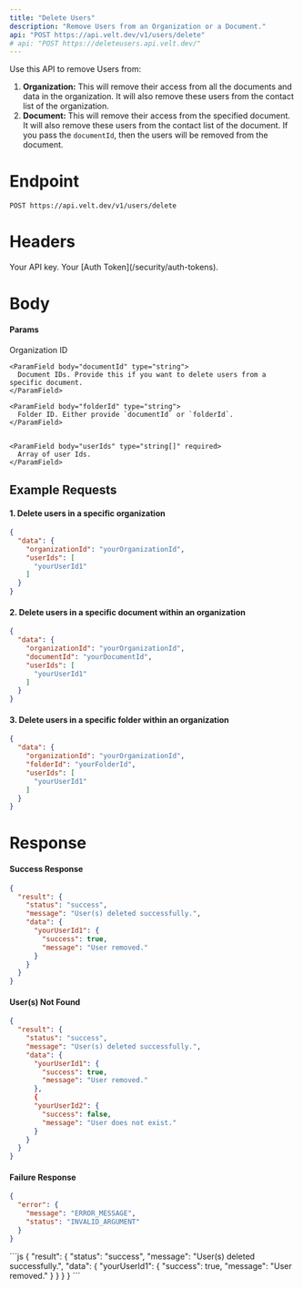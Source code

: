 ```yaml
---
title: "Delete Users"
description: "Remove Users from an Organization or a Document."
api: "POST https://api.velt.dev/v1/users/delete"
# api: "POST https://deleteusers.api.velt.dev/"
---
```


Use this API to remove Users from:
1. **Organization:** This will remove their access from all the documents and data in the organization. It will also remove these users from the contact list of the organization.
2. **Document:** This will remove their access from the specified document. It will also remove these users from the contact list of the document. If you pass the `documentId`, then the users will be removed from the document.

# Endpoint
`POST https://api.velt.dev/v1/users/delete`



# Headers
<ParamField header="x-velt-api-key" type="string" required>
  Your API key.
</ParamField>

<ParamField header="x-velt-auth-token" type="string" required>
  Your [Auth Token](/security/auth-tokens).
</ParamField>



# Body

#### Params

<ParamField body="data" type="object" required>
  <Expandable title="properties">
    <ParamField body="organizationId" type="string" required>
      Organization ID
    </ParamField>

    <ParamField body="documentId" type="string">
      Document IDs. Provide this if you want to delete users from a specific document.
    </ParamField>

    <ParamField body="folderId" type="string">
      Folder ID. Either provide `documentId` or `folderId`.
    </ParamField>


    <ParamField body="userIds" type="string[]" required>
      Array of user Ids.
    </ParamField>
  </Expandable>
</ParamField>


## **Example Requests**

#### 1. Delete users in a specific organization

```JSON
{
  "data": {
    "organizationId": "yourOrganizationId",
    "userIds": [
      "yourUserId1"
    ]
  }
}
```

#### 2. Delete users in a specific document within an organization

```JSON
{
  "data": {
    "organizationId": "yourOrganizationId",
    "documentId": "yourDocumentId",
    "userIds": [
      "yourUserId1"
    ]
  }
}
```

#### 3. Delete users in a specific folder within an organization

```JSON
{
  "data": {
    "organizationId": "yourOrganizationId",
    "folderId": "yourFolderId",
    "userIds": [
      "yourUserId1"
    ]
  }
}
```

# Response

#### Success Response

```JSON
{
  "result": {
    "status": "success",
    "message": "User(s) deleted successfully.",
    "data": {
      "yourUserId1": {
        "success": true,
        "message": "User removed."
      }
    }
  }
}
```

#### User(s) Not Found

```JSON
{
  "result": {
    "status": "success",
    "message": "User(s) deleted successfully.",
    "data": {
      "yourUserId1": {
        "success": true,
        "message": "User removed."
      },
      {
      "yourUserId2": {
        "success": false,
        "message": "User does not exist."
      }
    }
  }
}
```

#### Failure Response

```JSON
{
  "error": {
    "message": "ERROR_MESSAGE",
    "status": "INVALID_ARGUMENT"
  }
}
```

<ResponseExample>
```js
{
  "result": {
    "status": "success",
    "message": "User(s) deleted successfully.",
    "data": {
      "yourUserId1": {
        "success": true,
        "message": "User removed."
      }
    }
  }
}
```
</ResponseExample>